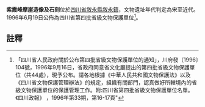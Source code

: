 {{msg:四川省文物保護單位
|名稱 = 紫霞峰摩崖造像及石刻
|編號 = 14
|圖片 = 
|級別 = S4
|分類 = 
|時代 = [[宋代|宋代]]至近代
|地点 = [[四川省|四川省]][[敘永縣|敘永縣]][[敘永鎮|敘永鎮]]
|坐標 =
|登錄 = 1996年6月19日
}}
'''紫霞峰摩崖造像及石刻'''位於[[四川省|四川省]][[敘永縣|敘永縣]][[敘永鎮|敘永鎮]]，文物遺址年代判定為宋至近代。1996年6月19日公佈為四川省第四批省級文物保護單位<ref>「四川省人民政府關於公布第四批省級文物保護單位的通知」，川府發〔1996〕104號，1996年9月16日，省政府同意省文化廳提出的第四批省級文物保護單位（共44處），現予公布。請各地根據《中華人民共和國文物保護法》以及《四川省文物保護管理辦法》的規定，組織有關部門，認真做好所轄境內的省級文物保護單位的保護管理工作。附:四川省第四批省級文物保護單位名單。《四川政報》 ，1996年第33期，第16-17頁"</ref>。
==註釋==
{{reflist}}
{{文物保護單位小作品}}